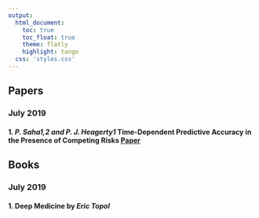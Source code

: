 ```yaml
---
output:
  html_document:
    toc: true
    toc_float: true
    theme: flatly
    highlight: tango
  css: 'styles.css'
---
```

## Papers 
### July 2019

#### 1. *P. Saha1,2 and P. J. Heagerty1*  Time-Dependent Predictive Accuracy in the Presence of Competing Risks [Paper](https://www.ncbi.nlm.nih.gov/pmc/articles/PMC4512205/)

## Books 
### July 2019

#### 1. Deep Medicine by *Eric Topol*
